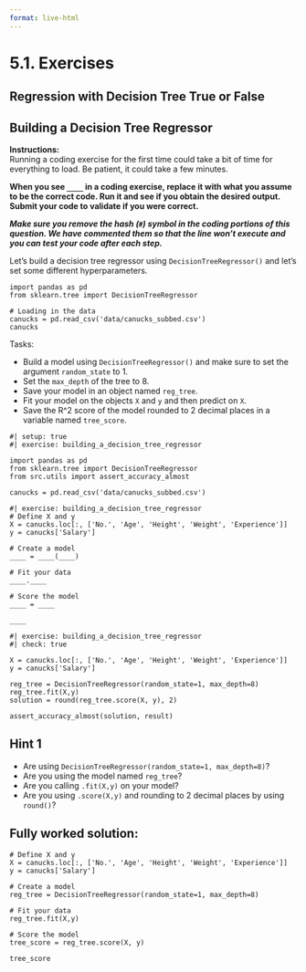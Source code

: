 ```yaml
---
format: live-html
---
```


<script src='../../src/quiz.js'></script>

# 5.1. Exercises

## Regression with Decision Tree True or False

<div id='mcq1'></div>
<script>
    generateQuiz(
        'mcq1',
        'True or False',
        '.score() is calculated in the same way for regressions problems as for classification problems.',
        {
        'True': '.score() for regression problems returns something called an $R^2$ score.',
        'False': '',
        },
        'False',
    );
</script>

<div id='mcq2'></div>
<script>
    generateQuiz(
        'mcq2',
        'True or False',
        'The same hyperparameters can be used for DecisionTreeRegressor().',
        {
        'True': 'You have been paying attention! Nice work!',
        'False': 'If you look at the documentation, you’ll be able to see that they do have the same hyperparameters.',
        },
        'True',
    );
</script>

## Building a Decision Tree Regressor

**Instructions:**    
Running a coding exercise for the first time could take a bit of time for everything to load.  Be patient, it could take a few minutes. 

**When you see `____` in a coding exercise, replace it with what you assume to be the correct code.  Run it and see if you obtain the desired output.  Submit your code to validate if you were correct.**

_**Make sure you remove the hash (`#`) symbol in the coding portions of this question.  We have commented them so that the line won't execute and you can test your code after each step.**_

Let's build a decision tree regressor using `DecisionTreeRegressor()` and let's set some different hyperparameters.

```pyodide
import pandas as pd
from sklearn.tree import DecisionTreeRegressor

# Loading in the data
canucks = pd.read_csv('data/canucks_subbed.csv')
canucks
```

Tasks:     

- Build a model using `DecisionTreeRegressor()` and make sure to set the argument `random_state` to 1. 
- Set the `max_depth` of the tree to 8.  
- Save your model in an object named `reg_tree`.
- Fit your model on the objects `X` and `y` and then predict on `X`. 
- Save the R^2 score of the model rounded to 2 decimal places in a variable named `tree_score`.

```pyodide
#| setup: true
#| exercise: building_a_decision_tree_regressor

import pandas as pd
from sklearn.tree import DecisionTreeRegressor
from src.utils import assert_accuracy_almost

canucks = pd.read_csv('data/canucks_subbed.csv')
```


```pyodide
#| exercise: building_a_decision_tree_regressor
# Define X and y
X = canucks.loc[:, ['No.', 'Age', 'Height', 'Weight', 'Experience']]
y = canucks['Salary']

# Create a model
____ = ____(____)

# Fit your data 
____.____

# Score the model
____ = ____

____
```

```pyodide
#| exercise: building_a_decision_tree_regressor
#| check: true

X = canucks.loc[:, ['No.', 'Age', 'Height', 'Weight', 'Experience']]
y = canucks['Salary']

reg_tree = DecisionTreeRegressor(random_state=1, max_depth=8)
reg_tree.fit(X,y)
solution = round(reg_tree.score(X, y), 2)

assert_accuracy_almost(solution, result)
```

:::: { .hint exercise="building_a_decision_tree_regressor"}
::: { .callout-note collapse="false"}

## Hint 1

- Are using `DecisionTreeRegressor(random_state=1, max_depth=8)`?
- Are you using the model named `reg_tree`?
- Are you calling `.fit(X,y)` on your model?
- Are you using `.score(X,y)` and rounding to 2 decimal places by using `round()`?
:::
::::

:::: { .solution exercise="building_a_decision_tree_regressor" }
::: { .callout-tip collapse="false"}

## Fully worked solution:

```pyodide
# Define X and y
X = canucks.loc[:, ['No.', 'Age', 'Height', 'Weight', 'Experience']]
y = canucks['Salary']

# Create a model
reg_tree = DecisionTreeRegressor(random_state=1, max_depth=8)

# Fit your data 
reg_tree.fit(X,y)

# Score the model
tree_score = reg_tree.score(X, y)

tree_score
```

:::
::::

<br>

<div id='mcq3'></div>
<script>
    generateQuiz(
        'mcq3',
        'Question',
        'Given the value of the regression model’s score, which model does better?',
        {
        'Dummy Regressor': 'The Dummy Regressor gave a $R^2$ value of 0.0.',
        'Decision Tree Regressor': '',
        },
        'Decision Tree Regressor',
    );
</script>
